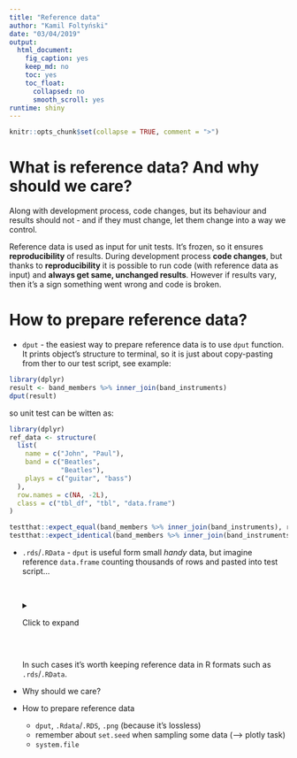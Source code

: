 ```yaml
---
title: "Reference data"
author: "Kamil Foltyński"
date: "03/04/2019"
output:
  html_document:
    fig_caption: yes
    keep_md: no
    toc: yes
    toc_float:
      collapsed: no
      smooth_scroll: yes
runtime: shiny
---
```


```r
knitr::opts_chunk$set(collapse = TRUE, comment = ">")
```



# What is reference data? And why should we care?

Along with development process, code changes, but its behaviour and results should not - 
and if they must change, let them change into a way we control. 

Reference data is used as input for unit tests. It's frozen, so it ensures **reproducibility** of results.
During development process **code changes**, but thanks to **reproducibility** it is possible to run 
code (with reference data as input) and **always get same, unchanged results**. However if results vary, then
it's a sign something went wrong and code is broken.

# How to prepare reference data?

* `dput` - the easiest way to prepare reference data is to use `dput` function. It prints object's structure to terminal, so
it is just about copy-pasting from ther to our test script, see example:

```r
library(dplyr)
result <- band_members %>% inner_join(band_instruments)
dput(result)
```

so unit test can be witten as:

```r
library(dplyr)
ref_data <- structure(
  list(
    name = c("John", "Paul"),
    band = c("Beatles",
             "Beatles"),
    plays = c("guitar", "bass")
  ),
  row.names = c(NA, -2L),
  class = c("tbl_df", "tbl", "data.frame")
)

testthat::expect_equal(band_members %>% inner_join(band_instruments), ref_data)
testthat::expect_identical(band_members %>% inner_join(band_instruments), ref_data)
```

* `.rds`/`.RData` - `dput` is useful form small _handy_ data, but imagine reference `data.frame` counting thousands of rows
and pasted into test script...


  <br>
  <details>
  <summary>Click to expand</summary>
  ```r
  dput(iris)
  ```
  </details>
  <br>

  In such cases it's worth keeping reference data in R formats such as `.rds`/`.RData`.


* Why should we care?
* How to prepare reference data
  * `dput`, `.Rdata`/`.RDS`, `.png` (because it's lossless)
  * remember about `set.seed` when sampling some data (--> plotly task)
  * `system.file`



